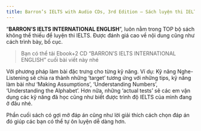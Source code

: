 ---
title: Barron’s IELTS with Audio CDs, 3rd Edition – Sách luyện thi IELTSBarron’s IELTS with Audio CDs, 3rd Edition – Sách luyện thi IELTS
---

“**BARRON’S IELTS INTERNATIONAL ENGLISH**”, luôn nằm trong TOP bộ sách không thể thiếu để luyện thi IELTS. Được đánh giá cao về nội dung cũng như cách trình bày, bố cục.

> Bạn có thể tải Ebook+2 CD “BARRON’S IELTS INTERNATIONAL ENGLISH” cuối bài viết này nhé 

Với phương pháp làm bài đặc trưng cho từng kỹ năng. Ví dụ: Kỹ năng Nghe- Listening sẽ chia ra thành những ‘target’ tương ứng với những tips, kỹ năng làm bài như ‘Making Assumptions’, ‘Understanding Numbers’, ‘Understanding the Alphabet’.
Hơn nữa, những ‘actual tests’ sẽ các em vận dụng các kỹ năng đã học cũng như biết được trình độ IELTS của mình đang ở đâu nhé.


Phần cuối sách có gợi mở đáp án cũng như lời giải thích cách chọn đáp án đó giúp các bạn có thể tự ôn luyện dễ dàng hơn.
